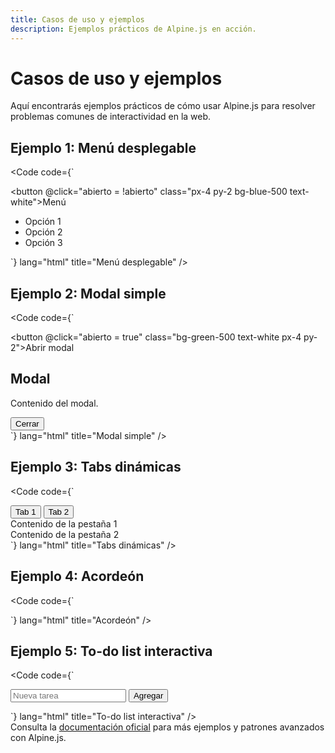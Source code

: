 ```yaml
---
title: Casos de uso y ejemplos
description: Ejemplos prácticos de Alpine.js en acción.
---
```



# Casos de uso y ejemplos

Aquí encontrarás ejemplos prácticos de cómo usar Alpine.js para resolver problemas comunes de interactividad en la web.

## Ejemplo 1: Menú desplegable

<Code code={`<div x-data="{ abierto: false }" class="relative">
  <button @click="abierto = !abierto" class="px-4 py-2 bg-blue-500 text-white">Menú</button>
  <ul x-show="abierto" @click.away="abierto = false" class="absolute bg-white border mt-2 w-40">
    <li class="px-4 py-2 hover:bg-gray-100">Opción 1</li>
    <li class="px-4 py-2 hover:bg-gray-100">Opción 2</li>
    <li class="px-4 py-2 hover:bg-gray-100">Opción 3</li>
  </ul>
</div>`} lang="html" title="Menú desplegable" />

## Ejemplo 2: Modal simple

<Code code={`<div x-data="{ abierto: false }">
  <button @click="abierto = true" class="bg-green-500 text-white px-4 py-2">Abrir modal</button>
  <div x-show="abierto" class="fixed inset-0 bg-black bg-opacity-50 flex items-center justify-center">
    <div class="bg-white p-6 rounded shadow">
      <h2 class="text-lg font-bold mb-4">Modal</h2>
      <p>Contenido del modal.</p>
      <button @click="abierto = false" class="mt-4 bg-red-500 text-white px-4 py-2">Cerrar</button>
    </div>
  </div>
</div>`} lang="html" title="Modal simple" />

## Ejemplo 3: Tabs dinámicas

<Code code={`<div x-data="{ tab: 'uno' }">
  <nav class="flex gap-2 mb-4">
    <button @click="tab = 'uno'" :class="tab === 'uno' ? 'bg-blue-500 text-white' : 'bg-gray-200'">Tab 1</button>
    <button @click="tab = 'dos'" :class="tab === 'dos' ? 'bg-blue-500 text-white' : 'bg-gray-200'">Tab 2</button>
  </nav>
  <div x-show="tab === 'uno'">Contenido de la pestaña 1</div>
  <div x-show="tab === 'dos'">Contenido de la pestaña 2</div>
</div>`} lang="html" title="Tabs dinámicas" />

## Ejemplo 4: Acordeón

<Code code={`<div x-data="{ abierto: null }">
  <template x-for="(item, i) in ['Sección 1', 'Sección 2', 'Sección 3']" :key="i">
    <div class="mb-2">
      <button @click="abierto === i ? abierto = null : abierto = i" class="w-full text-left bg-gray-200 px-4 py-2">{{ item }}</button>
      <div x-show="abierto === i" class="p-4 border">Contenido de {{ item }}</div>
    </div>
  </template>
</div>`} lang="html" title="Acordeón" />

## Ejemplo 5: To-do list interactiva

<Code code={`<div x-data="{ nueva: '', tareas: [] }">
  <form @submit.prevent="if(nueva) { tareas.push(nueva); nueva = '' }" class="flex gap-2 mb-4">
    <input x-model="nueva" placeholder="Nueva tarea" class="border px-2 py-1" />
    <button type="submit" class="bg-blue-500 text-white px-4 py-1">Agregar</button>
  </form>
  <ul>
    <template x-for="(tarea, i) in tareas" :key="i">
      <li class="flex items-center gap-2 mb-2">
        <span x-text="tarea"></span>
        <button @click="tareas.splice(i, 1)" class="text-red-500">Eliminar</button>
      </li>
    </template>
  </ul>
</div>`} lang="html" title="To-do list interactiva" />

<Aside type="tip">
Consulta la <a href="https://alpinejs.dev" target="_blank">documentación oficial</a> para más ejemplos y patrones avanzados con Alpine.js.
</Aside>
